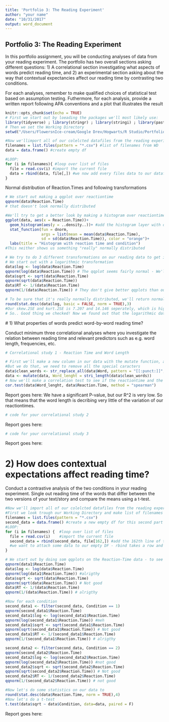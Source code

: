 ```yaml
---
title: 'Portfolio 3: The Reading Experiment'
author: "your name"
date: "10/31/2017"
output: word_document
---
```


## Portfolio 3: The Reading Experiment 

In this portfolio assignment, you will be conducting analyses of data from your reading experiment. The portfolio has two overall sections asking different questions: 1) A correlational section investigating what aspects of words predict reading time, and 2) an experimental section asking about the way that contextual expectancies affect our reading time by contrasting two conditions.

For each analyses, remember to make qualified choices of statistical test based on assumption testing.
Futhermore, for each analysis, provide a written report following APA conventions and a plot that illustrates the result  

```r
knitr::opts_chunk$set(echo = TRUE)
# First we start out by loeading the packages we'll most likely use:
library(tidyverse) ; library(stringr) ; library(stringi) ; library(pastecs)
# Then we set the Working Directory
setwd("/Users/FlowersnIce-cream/Google Drev/Hogwarts/R Studio/Portfolio 3")

#Now we'llimport all of our colelcted datafiles from the reading experiment
filenames = list.files(pattern = "*.csv") #list of filenames from WD
data = data.frame() #create empty df

#LOOP:
for (i in filenames){ #loop over list of files
  file = read.csv(i) #import the current file
  data = rbind(data, file[,]) #we now add every files data to our dataframe 'data'
}


```

Normal distribution of Reaction.Times and following transformations

```r
# We start out making a qqplot over reactiontime
qqnorm(data$Reaction.Time)
# that doesn't look normally distributed

#We'll try to get a better look by making a histogram over reactiontime 
ggplot(data, aes(x = Reaction.Time))+
  geom_histogram(aes(y = ..density..))+ #add the histogram layer with density on the y-axis
  stat_function(fun = dnorm,
                args = list(mean = mean(data$Reaction.Time), 
                sd = sd(data$Reaction.Time)), color = "orange")+
  labs(title = "Histogram with reaction time and condition")
#This neither shows us something "really" normally distributed

# We try to do 3 different transformations on our reading data to get it normally distributed
# We start out with a logarithmic transformation
data$log <- log(data$Reaction.Time)
qqnorm(log(data$Reaction.Time)) # The qqplot seems fairly normal - We'll go ahead with these transformed data, unless the squareroot and Reciprocal transformations do better
data$sqrt <- sqrt(data$Reaction.Time)
qqnorm(sqrt(data$Reaction.Time)) 
data$RT <- 1/(data$Reaction.Time)
qqnorm(1/(data$Reaction.Time)) # They don't give better qqplots than our logarithmic transformations, so well go with the log data

# To be sure that it's really normally distributed, we'll return normal distribution statistics on our Log transformation:
round(stat.desc(data$log, basic = FALSE, norm = TRUE),3)
#Our skew.2SE and kurt.2SE is 7.207 and 14.146 seperately, which is higher than 1, and this means that the skewness and kurtosis is significantly different from zero
# So.. Good thing we checked! Now we found out that the logarithmic data still wasn't normally distributed, so we'll use spearmans more robust test instead
```
 
 # 1) What properties of words predict word-by-word reading time?

Conduct minimum three correlational analyses where you investigate the relation between reading time and relevant predictors such as e.g. word length, frequencies, etc. 
 
```r
# Correlational study 1 - Reaction Time and Word Length

# First we'll make a new column in our data with the mutate function, and use the stri_length function to count the letters in all the words
#But we do that, we need to remove all the special caracters
data$clean_words <- str_replace_all(data$Word, pattern = "[[:punct:]]", replacement = "")
data <- mutate(data, Word_lenght = stri_length(data$clean_words))
# Now we'll make a correlation test to see if the reactiontime and the word length are correlated, and we'll use spearmans method since we didn't get any normal distributions with our earlier transformations.
cor.test(data$Word_lenght, data$Reaction.Time, method = "spearman")


```

Report goes here: 
We have a significant P-value, but our R^2 is very low. So that means that the word length is decribing very little of the variation of our reactiontimes.


```r
# code for your correlational study 2 
```

Report goes here:

```r
# code for your correlational study 3 
```

Report goes here:

# 2) How does contextual expectations affect reading time?

Conduct a contrastive analysis of the two conditions in your reading experiment. Single out reading time of the words that differ between the two versions of your text/story and compare the means using a t-test. 

```r
#Now we'll import all of our colelcted datafiles from the reading experimen
#First we look trough our Working Directory and make list of filenames
filenames = list.files(pattern = "*.csv") 
second_data = data.frame() #create a new empty df for this second part of th portfolio
#LOOP:
for (i in filenames) {	#loop over list of files
  file = read.csv(i)	#import the current file
  second_data = rbind(second_data, file[162,]) #add the 162th line of the current file to the df, is to choose all the columns
  #we want to attach some data to our empty DF - rbind takes a row and appends it at the buttom of our DF
}

# We start out by doing som qqplots on the Reaction-Time data - to see if there're any skews
qqnorm(data1$Reaction.Time)
data$log <- log(data$Reaction.Time)
qqnorm(log(data1$Reaction.Time)) #alrigthy
data$sqrt <- sqrt(data$Reaction.Time)
qqnorm(sqrt(data$Reaction.Time)) # Not good
data$RT <- 1/(data$Reaction.Time)
qqnorm(1/(data$Reaction.Time)) # alrigthy

#Now for each condition
second_data1 <- filter(second_data, Condition == 1)
qqnorm(second_data1$Reaction.Time)
second_data1$log <- log(second_data1$Reaction.Time)
qqnorm(log(second_data1$Reaction.Time)) #meh
second_data1$sqrt <- sqrt(second_data1$Reaction.Time)
qqnorm(sqrt(second_data1$Reaction.Time)) # Not good
second_data1$RT <- 1/(second_data1$Reaction.Time)
qqnorm(1/(second_data1$Reaction.Time)) # alrigthy

second_data2 <- filter(second_data, Condition == 2)
qqnorm(second_data2$Reaction.Time)
second_data2$log <- log(second_data2$Reaction.Time)
qqnorm(log(second_data2$Reaction.Time)) #not good
second_data2$sqrt <- sqrt(second_data2$Reaction.Time)
qqnorm(sqrt(second_data2$Reaction.Time)) # Not good
second_data2$RT <- 1/(second_data2$Reaction.Time)
qqnorm(1/(second_data2$Reaction.Time)) # not good

#Now let's do some statistics on our data to
round(stat.desc(data$Reaction.Time, norm = TRUE),4)
#Now let's do a t-test
t.test(data$sqrt ~ data$Condition, data=data, paired = F)


```

Report goes here:
